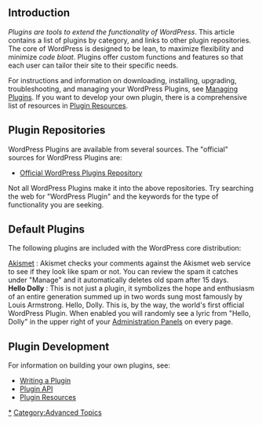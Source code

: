 {{Languages|
{{ar|الإضافات}}
{{en|Plugins}}
{{es|Plugins}}
{{fr|Plugins}}
{{ja|プラグイン}}
{{ko|Plugins}}
{{mk|Додатоци}}
{{pt|Plugins}}
{{pt-br|O_que_são_Plugins_WordPress}}
{{ru|Плагины}}
{{sk|Moduly}}
{{th|Plugins}}
{{zh-cn|插件}}
{{zh-tw|外掛程式}}
}}

==Introduction==
''Plugins are tools to extend the functionality of WordPress''.
This article contains a list of plugins by category, and links to other plugin repositories.  The core of WordPress is designed to be lean, to maximize flexibility and minimize ''code bloat''. Plugins offer custom functions and features so that each user can tailor their site to their specific needs.

For instructions and information on downloading, installing, upgrading, troubleshooting, and managing your WordPress Plugins, see [[Managing Plugins]]. If you want to develop your own plugin, there is a comprehensive list of resources in [[Plugin Resources]].

==Plugin Repositories==

WordPress Plugins are available from several sources. The "official" sources for WordPress Plugins are:

* [http://wordpress.org/extend/plugins/ Official WordPress Plugins Repository]

Not all WordPress Plugins make it into the above repositories. Try searching the web for "WordPress Plugin" and the keywords for the type of functionality you are seeking.

==Default Plugins==
The following plugins are included with the WordPress core distribution:

; [[Akismet]] : Akismet checks your comments against the Akismet web service to see if they look like spam or not. You can review the spam it catches under "Manage" and it automatically deletes old spam after 15 days.
; '''Hello Dolly''' : This is not just a plugin, it symbolizes the hope and enthusiasm of an entire generation summed up in two words sung most famously by Louis Armstrong. Hello, Dolly. This is, by the way, the world's first official WordPress Plugin. When enabled you will randomly see a lyric from "Hello, Dolly" in the upper right of your [[Administration Panels]] on every page.

==Plugin Development==

For information on building your own plugins, see:

* [[Writing a Plugin]]
* [[Plugin API]]
* [[Plugin Resources]]

[[Category:Plugins|*]]
[[Category:Advanced Topics]]